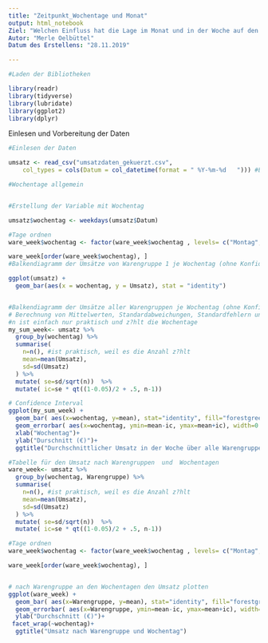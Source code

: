 ```yaml
---
title: "Zeitpunkt_Wochentage und Monat"
output: html_notebook
Ziel: "Welchen Einfluss hat die Lage im Monat und in der Woche auf den Umsatz?"
Autor: "Merle Oelbüttel"
Datum des Erstellens: "28.11.2019"

---
```


```r
#Laden der Bibliotheken

library(readr)
library(tidyverse)
library(lubridate)
library(ggplot2)
library(dplyr)
```


Einlesen und Vorbereitung der Daten
```r
#Einlesen der Daten

umsatz <- read_csv("umsatzdaten_gekuerzt.csv", 
    col_types = cols(Datum = col_datetime(format = " %Y-%m-%d   "))) #Eingeben des Datums
```



```r

#Wochentage allgemein


#Erstellung der Variable mit Wochentag

umsatz$wochentag <- weekdays(umsatz$Datum)

#Tage ordnen
ware_week$wochentag <- factor(ware_week$wochentag , levels= c("Montag","Dienstag","Mittwoch","Donnerstag","Freitag","Samstag","Sonntag"))

ware_week[order(ware_week$wochentag), ]
#Balkendiagramm der Umsätze von Warengruppe 1 je Wochentag (ohne Konfidenzintervall)

ggplot(umsatz) +
  geom_bar(aes(x = wochentag, y = Umsatz), stat = "identity")


#Balkendiagramm der Umsätze aller Warengruppen je Wochentag (ohne Konfidenzintervall)
# Berechnung von Mittelwerten, Standardabweichungen, Standardfehlern und Konfidenzintervallen
#n ist einfach nur praktisch und z?hlt die Wochentage
my_sum_week<- umsatz %>%
  group_by(wochentag) %>%
  summarise(
    n=n(), #ist praktisch, weil es die Anzahl z?hlt
    mean=mean(Umsatz),
    sd=sd(Umsatz)
  ) %>%
  mutate( se=sd/sqrt(n))  %>%
  mutate( ic=se * qt((1-0.05)/2 + .5, n-1))

# Confidence Interval
ggplot(my_sum_week) +
  geom_bar( aes(x=wochentag, y=mean), stat="identity", fill="forestgreen", alpha=0.5) +
  geom_errorbar( aes(x=wochentag, ymin=mean-ic, ymax=mean+ic), width=0.4, colour="orange", alpha=0.9, size=1.5) +
  xlab("Wochentag")+
  ylab("Durschnitt (€)")+
  ggtitle("Durchschnittlicher Umsatz in der Woche über alle Warengruppen")

```

```r

#Tabelle für den Umsatz nach Warengruppen  und  Wochentagen
ware_week<- umsatz %>%
  group_by(wochentag, Warengruppe) %>%
  summarise(
    n=n(), #ist praktisch, weil es die Anzahl z?hlt
    mean=mean(Umsatz),
    sd=sd(Umsatz)
  ) %>%
  mutate( se=sd/sqrt(n))  %>%
  mutate( ic=se * qt((1-0.05)/2 + .5, n-1))

#Tage ordnen
ware_week$wochentag <- factor(ware_week$wochentag , levels= c("Montag","Dienstag","Mittwoch","Donnerstag","Freitag","Samstag","Sonntag"))

ware_week[order(ware_week$wochentag), ]


# nach Warengruppe an den Wochentagen den Umsatz plotten
ggplot(ware_week) +
  geom_bar( aes(x=Warengruppe, y=mean), stat="identity", fill="forestgreen", alpha=0.5) +
  geom_errorbar( aes(x=Warengruppe, ymin=mean-ic, ymax=mean+ic), width=0.4, colour="orange", alpha=0.9, size=1.5) +
  ylab("Durchschnitt (€)")+
 facet_wrap(~wochentag)+
  ggtitle("Umsatz nach Warengruppe und Wochentag")

```









